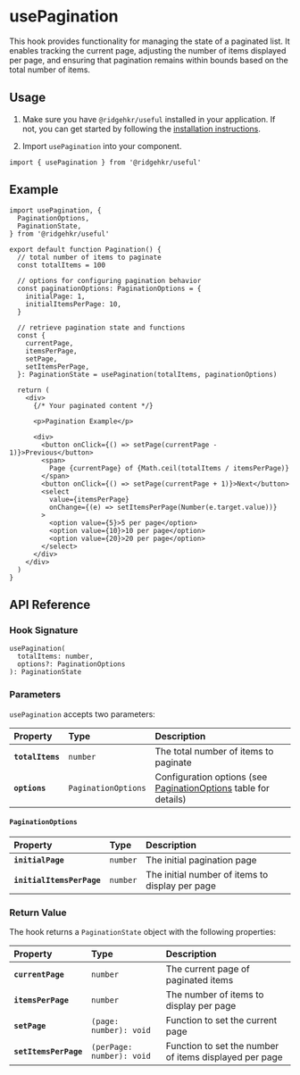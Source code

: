 # usePagination

This hook provides functionality for managing the state of a paginated list. It enables tracking the current page, adjusting the number of items displayed per page, and ensuring that pagination remains within bounds based on the total number of items.

## Usage

1. Make sure you have `@ridgehkr/useful` installed in your application. If not, you can get started by following the [installation instructions](/#getting-started).

2. Import `usePagination` into your component.

```tsx
import { usePagination } from '@ridgehkr/useful'
```

## Example

```tsx /usePagination/ filename="Pagination.tsx"
import usePagination, {
  PaginationOptions,
  PaginationState,
} from '@ridgehkr/useful'

export default function Pagination() {
  // total number of items to paginate
  const totalItems = 100

  // options for configuring pagination behavior
  const paginationOptions: PaginationOptions = {
    initialPage: 1,
    initialItemsPerPage: 10,
  }

  // retrieve pagination state and functions
  const {
    currentPage,
    itemsPerPage,
    setPage,
    setItemsPerPage,
  }: PaginationState = usePagination(totalItems, paginationOptions)

  return (
    <div>
      {/* Your paginated content */}

      <p>Pagination Example</p>

      <div>
        <button onClick={() => setPage(currentPage - 1)}>Previous</button>
        <span>
          Page {currentPage} of {Math.ceil(totalItems / itemsPerPage)}
        </span>
        <button onClick={() => setPage(currentPage + 1)}>Next</button>
        <select
          value={itemsPerPage}
          onChange={(e) => setItemsPerPage(Number(e.target.value))}
        >
          <option value={5}>5 per page</option>
          <option value={10}>10 per page</option>
          <option value={20}>20 per page</option>
        </select>
      </div>
    </div>
  )
}
```

## API Reference

### Hook Signature

```tsx
usePagination(
  totalItems: number,
  options?: PaginationOptions
): PaginationState
```

### Parameters

`usePagination` accepts two parameters:

| Property         | Type                | Description                                                                           |
| :--------------- | :------------------ | :------------------------------------------------------------------------------------ |
| **`totalItems`** | `number`            | The total number of items to paginate                                                 |
| **`options`**    | `PaginationOptions` | Configuration options (see [PaginationOptions](#paginationoptions) table for details) |

#### `PaginationOptions`

| Property                  | Type     | Description                                     |
| :------------------------ | :------- | :---------------------------------------------- |
| **`initialPage`**         | `number` | The initial pagination page                     |
| **`initialItemsPerPage`** | `number` | The initial number of items to display per page |

### Return Value

The hook returns a `PaginationState` object with the following properties:

| Property              | Type                      | Description                                            |
| :-------------------- | :------------------------ | :----------------------------------------------------- |
| **`currentPage`**     | `number`                  | The current page of paginated items                    |
| **`itemsPerPage`**    | `number`                  | The number of items to display per page                |
| **`setPage`**         | `(page: number): void`    | Function to set the current page                       |
| **`setItemsPerPage`** | `(perPage: number): void` | Function to set the number of items displayed per page |


